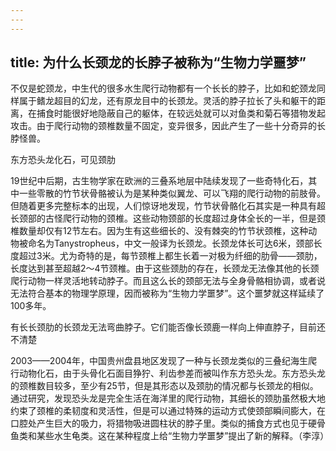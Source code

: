 ```yaml
---
---
---
```

title: 为什么长颈龙的长脖子被称为“生物力学噩梦”
---




不仅是蛇颈龙，中生代的很多水生爬行动物都有一个长长的脖子，比如和蛇颈龙同样属于鳍龙超目的幻龙，还有原龙目中的长颈龙。灵活的脖子拉长了头和躯干的距离，在捕食时能很好地隐蔽自己的躯体，在较远处就可以对鱼类和菊石等猎物发起攻击。由于爬行动物的颈椎数量不固定，变异很多，因此产生了一些十分奇异的长脖怪兽。

东方恐头龙化石，可见颈肋



19世纪中后期，古生物学家在欧洲的三叠系地层中陆续发现了一些奇特化石，其中一些零散的竹节状骨骼被认为是某种类似翼龙、可以飞翔的爬行动物的前肢骨。但随着更多完整标本的出现，人们惊讶地发现，竹节状骨骼化石其实是一种具有超长颈部的古怪爬行动物的颈椎。这些动物颈部的长度超过身体全长的一半，但是颈椎数量却仅有12节左右。因为生有这些细长的、没有棘突的竹节状颈椎，这种动物被命名为Tanystropheus，中文一般译为长颈龙。长颈龙体长可达6米，颈部长度超过3米。尤为奇特的是，每节颈椎上都生长着一对极为纤细的肋骨——颈肋，长度达到甚至超越2～4节颈椎。由于这些颈肋的存在，长颈龙无法像其他的长颈爬行动物一样灵活地转动脖子。而且这么长的颈部无法与全身骨骼相协调，或者说无法符合基本的物理学原理，因而被称为“生物力学噩梦”。这个噩梦就这样延续了100多年。

有长长颈肋的长颈龙无法弯曲脖子。它们能否像长颈鹿一样向上伸直脖子，目前还不清楚



2003——2004年，中国贵州盘县地区发现了一种与长颈龙类似的三叠纪海生爬行动物化石，由于头骨化石面目狰狞、利齿参差而被叫作东方恐头龙。东方恐头龙的颈椎数目较多，至少有25节，但是其形态以及颈肋的情况都与长颈龙的相似。通过研究，发现恐头龙是完全生活在海洋里的爬行动物，其细长的颈肋虽然极大地约束了颈椎的柔韧度和灵活性，但是可以通过特殊的运动方式使颈部瞬间膨大，在口腔处产生巨大的吸力，将猎物吸进圆柱状的脖子里。类似的捕食方式也见于硬骨鱼类和某些水生龟类。这在某种程度上给“生物力学噩梦”提出了新的解释。（李淳）